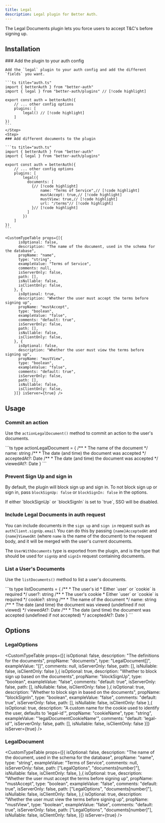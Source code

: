 ```yaml
---
title: Legal
description: Legal plugin for Better Auth.
---
```


The Legal Documents plugin lets you force users to accept T&C's before signing up.


## Installation

<Steps>
  <Step>
    ### Add the plugin to your auth config

    Add the `legal` plugin to your auth config and add the different `fields` you want.

    ```ts title="auth.ts"
    import { betterAuth } from "better-auth"
    import { legal } from "better-auth/plugins" // [!code highlight]
    
    export const auth = betterAuth({
        // ... other config options
        plugins: [
            legal() // [!code highlight]
        ]
    })
    ```
    </Step>
    <Step>
    ### Add different documents to the plugin

    ```ts title="auth.ts"
    import { betterAuth } from "better-auth"
    import { legal } from "better-auth/plugins"
    
    export const auth = betterAuth({
        // ... other config options
        plugins: [
            legal({
              documents: [
                {// [!code highlight]
                    name: "Terms of Service",// [!code highlight]
                    mustAccept: true,// [!code highlight]
                    mustView: true,// [!code highlight]
                    url: "/terms"// [!code highlight]
                }// [!code highlight]
              ]
            })
        ]
    })
    ```

    <CustomTypeTable props={[{
          isOptional: false,
          description: "The name of the document, used in the schema for the database",
          propName: "name",
          type: "string",
          exampleValue: "Terms of Service",
          comments: null,
          isServerOnly: false,
          path: [],
          isNullable: false,
          isClientOnly: false,
        }, {
          isOptional: true,
          description: "Whether the user must accept the terms before signing up",
          propName: "mustAccept",
          type: "boolean",
          exampleValue: "false",
          comments: "default: true",
          isServerOnly: false,
          path: [],
          isNullable: false,
          isClientOnly: false,
        }, {
          isOptional: false,
          description: "Whether the user must view the terms before signing up",
          propName: "mustView",
          type: "boolean",
          exampleValue: "false",
          comments: "default: true",
          isServerOnly: false,
          path: [],
          isNullable: false,
          isClientOnly: false,
        }]} isServer={true} />
  </Step>
</Steps>

## Usage

### Commit an action

Use the `actionLegalDocument()` method to commit an action to the user's documents.

<APIMethod path="/legal/action" method="POST">
```ts
type actionLegalDocument = {
		/**
     * The name of the document
    */
    name: string
    /**
     * The date (and time) the document was accepted
    */
	  acceptedAt?: Date
    /**
     * The date (and time) the document was accepted
    */
    viewedAt?: Date
}
```
</APIMethod>

### Prevent Sign Up and sign in

By default, the plugin will block sign up and sign in. To not block sign up or sign in, pass `blockSignUp: false` or `blockSignIn: false` in the options.

<Callout>
If either `blockSignUp` or `blockSignIn` is set to `true`, SSO will be disabled.
</Callout>

### Include Legal Documents in auth request

You can include documents in the `sign up` and `sign in` request such as `authClient.signUp.email`
You can do this by passing `{name}AcceptedAt` and `{name}ViewedAt` (where `name` is the name of the document) to the request body, and it will be merged with the user's current documents.

The `UserWithDocuments` type is exported from the plugin, and is the type that should be used for `signUp` and `signIn` request containing documents.

### List a User's Documents

Use the `listDocuments()` method to list a user's documents.

<APIMethod path="/legal/list" method="GET">
```ts
type listDocuments = {
  /**
   * The user's id
   * Either `user` or `cookie` is required
  */
  user?: string
  /**
   * The user's cookie
   * Either `user` or `cookie` is required
  */
	cookie?: string
  /**
   * The name of the document
  */
	name: string
  /**
   * The date (and time) the document was viewed (undefined if not viewed)
   */
	viewedAt?: Date
  /**
   * The date (and time) the document was accepted (undefined if not accepted)
  */
	acceptedAt?: Date
}
```
</APIMethod>

## Options

### LegalOptions

<CustomTypeTable props={[{
	isOptional: false,
	description: "The definitions for the documents",
	propName: "documents",
	type: "LegalDocument[]",
	exampleValue: "[]",
	comments: null,
	isServerOnly: false,
	path: [],
	isNullable: false,
	isClientOnly: false
},{
	isOptional: true,
	description: "Whether to block sign up based on the documents",
	propName: "blockSignUp",
	type: "boolean",
	exampleValue: "false",
	comments: "default: true",
	isServerOnly: false,
	path: [],
	isNullable: false,
	isClientOnly: false
},{
	isOptional: true,
	description: "Whether to block sign in based on the documents",
	propName: "blockSignIn",
	type: "boolean",
	exampleValue: "false",
	comments: "default: true",
	isServerOnly: false,
	path: [],
	isNullable: false,
	isClientOnly: false
},{
	isOptional: true,
	description: "A custom name for the cookie used to identify the user, defaults to 'legal-id'",
	propName: "cookieName",
	type: "string",
	exampleValue: "'legalDocumentCookieName'",
	comments: "default: 'legal-id'",
	isServerOnly: false,
	path: [],
	isNullable: false,
	isClientOnly: false
}]} isServer={true} />

### LegalDocument

<CustomTypeTable props={[{
	isOptional: false,
	description: "The name of the document, used in the schema for the database",
	propName: "name",
	type: "string",
	exampleValue: "Terms of Service",
	comments: null,
	isServerOnly: false,
	path: ["LegalOptions", "documents[number]"],
	isNullable: false,
	isClientOnly: false,
},{
	isOptional: true,
	description: "Whether the user must accept the terms before signing up",
	propName: "mustAccept",
	type: "boolean",
	exampleValue: "false",
	comments: "default: true",
	isServerOnly: false,
	path: ["LegalOptions", "documents[number]"],
	isNullable: false,
	isClientOnly: false,
},{
	isOptional: true,
	description: "Whether the user must view the terms before signing up",
	propName: "mustView",
	type: "boolean",
	exampleValue: "false",
	comments: "default: true",
	isServerOnly: false,
	path: ["LegalOptions", "documents[number]"],
	isNullable: false,
	isClientOnly: false,
}]} isServer={true} />
